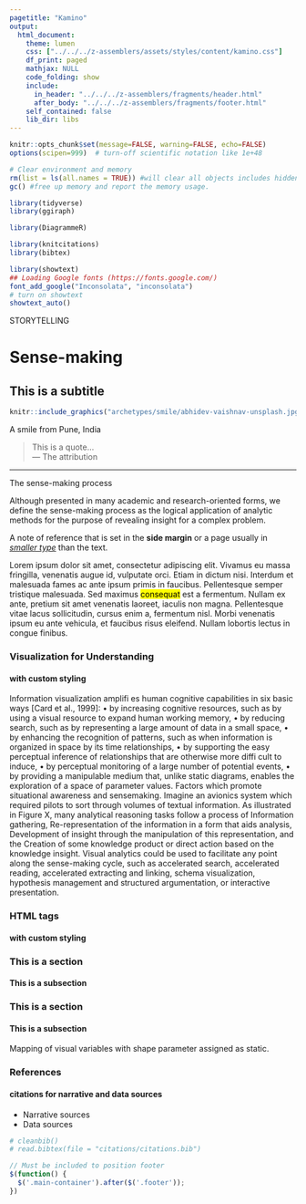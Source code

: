 ```yaml
---
pagetitle: "Kamino"
output: 
  html_document:
    theme: lumen
    css: ["../../../z-assemblers/assets/styles/content/kamino.css"]
    df_print: paged
    mathjax: NULL
    code_folding: show
    include:
      in_header: "../../../z-assemblers/fragments/header.html"
      after_body: "../../../z-assemblers/fragments/footer.html"
    self_contained: false
    lib_dir: libs
---
```


```r

knitr::opts_chunk$set(message=FALSE, warning=FALSE, echo=FALSE)
options(scipen=999)  # turn-off scientific notation like 1e+48

# Clear environment and memory
rm(list = ls(all.names = TRUE)) #will clear all objects includes hidden objects.
gc() #free up memory and report the memory usage.

library(tidyverse)
library(ggiraph)

library(DiagrammeR)

library(knitcitations)
library(bibtex)

library(showtext)
## Loading Google fonts (https://fonts.google.com/)
font_add_google("Inconsolata", "inconsolata")
# turn on showtext
showtext_auto()

```

<div class="activity">
STORYTELLING  
</div>

# Sense-making
## This is a subtitle


```r

knitr::include_graphics("archetypes/smile/abhidev-vaishnav-unsplash.jpg", dpi=72)

```

<div class="figure-text">A smile from Pune, India</div>

> This is a quote...\
--- The attribution\

***

The sense-making process 

Although presented in many academic and research-oriented forms, we define the sense-making process as the logical application of analytic methods for the purpose of revealing insight for a complex problem.

<aside>
<p>A note of reference that is set in the __side margin__ or a page usually in <u>_smaller type_</u> than the text.</p>
</aside>

Lorem ipsum dolor sit amet, consectetur adipiscing elit. Vivamus eu massa fringilla, venenatis augue id, vulputate orci. Etiam in dictum nisi. Interdum et malesuada fames ac ante ipsum primis in faucibus. Pellentesque semper tristique malesuada. Sed maximus <mark>consequat</mark> est a fermentum. Nullam ex ante, pretium sit amet venenatis laoreet, iaculis non magna. Pellentesque vitae lacus sollicitudin, cursus enim a, fermentum nisl. Morbi venenatis ipsum eu ante vehicula, et faucibus risus eleifend. Nullam lobortis lectus in congue finibus.

### Visualization for Understanding
#### with custom styling

Information visualization amplifi es human cognitive capabilities in six basic ways [Card et al., 1999]:
• by increasing cognitive resources, such as by using a visual resource to expand human working
memory,
• by reducing search, such as by representing a large amount of data in a small space,
• by enhancing the recognition of patterns, such as when information is organized in space by its
time relationships,
• by supporting the easy perceptual inference of relationships that are otherwise more diffi cult to
induce,
• by perceptual monitoring of a large number of potential events,
• by providing a manipulable medium that, unlike static diagrams, enables the exploration of a space
of parameter values.
Factors which promote situational awareness and sensemaking. Imagine an avionics system which required
pilots to sort through volumes of textual information. As illustrated in Figure X, many analytical reasoning
tasks follow a process of Information gathering, Re-representation of the information in a form that aids
analysis, Development of insight through the manipulation of this representation, and the Creation of some
knowledge product or direct action based on the knowledge insight.
Visual analytics could be used to facilitate any point along the sense-making cycle, such as accelerated search,
accelerated reading, accelerated extracting and linking, schema visualization, hypothesis management and
structured argumentation, or interactive presentation.


### HTML tags
#### with custom styling




### This is a section
#### This is a subsection



### This is a section
#### This is a subsection




<div class="figure-text">Mapping of visual variables with shape parameter assigned as static.</div>




### References
#### citations for narrative and data sources

* Narrative sources
* Data sources

```r

# cleanbib()
# read.bibtex(file = "citations/citations.bib")

```



```js

// Must be included to position footer
$(function() {
  $('.main-container').after($('.footer'));
})

```

